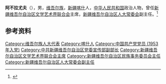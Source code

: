 '''阿不拉尤夫'''（{{bd|1927年|5月|}}），男，[[维吾尔族|维吾尔族]]，[[新疆|新疆]][[喀什市|喀什]]人，[[中华人民共和国|中华人民共和国]]政治人物，曾任[[新疆维吾尔自治区文学艺术界联合会|新疆维吾尔自治区文学艺术界联合会]]主席，[[新疆维吾尔自治区人大常委会|新疆维吾尔自治区人大常委会]]副主任。<ref>{{Cite book|title=中华人民共和国职官志|author=何虎生, 李耀东, 向常福主编|publisher=中国社会出版社|year=2003|isbn=9787800883934|location=北京|pages=}}</ref>

== 参考资料 ==
{{reflist}}

{{中国人物小作品}}

{{Authority control}}
{{DEFAULTSORT:A}}
[[Category:维吾尔族人大代表|Category:维吾尔族人大代表]]
[[Category:喀什人|Category:喀什人]]
[[Category:中国共产党党员_(1953年入党)|Category:中国共产党党员 (1953年入党)]]
[[Category:中共新疆维吾尔自治区党委宣传部副部长|Category:中共新疆维吾尔自治区党委宣传部副部长]]
[[Category:新疆维吾尔自治区文学艺术界联合会主席|Category:新疆维吾尔自治区文学艺术界联合会主席]]
[[Category:新疆维吾尔自治区民族事务委员会主任|Category:新疆维吾尔自治区民族事务委员会主任]]
[[Category:新疆维吾尔自治区人大常委会副主任|Category:新疆维吾尔自治区人大常委会副主任]]